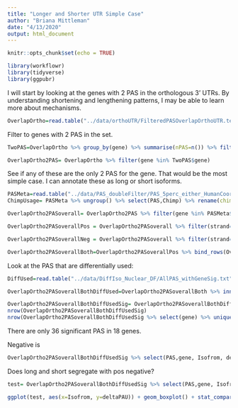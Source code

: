 ```yaml
---
title: "Longer and Shorter UTR Simple Case"
author: "Briana Mittleman"
date: "4/13/2020"
output: html_document
---
```


```r
knitr::opts_chunk$set(echo = TRUE)
```

```r
library(workflowr)
library(tidyverse)
library(ggpubr)
```


I will start by looking at the genes with 2 PAS in the orthologous 3' UTRs. By understanding shortening and lengthening patterns, I may be able to learn more about mechanisms.  

```r
OverlapOrtho=read.table("../data/orthoUTR/FilteredPASOverlapOrthoUTR.text", header = T,stringsAsFactors = F) 
```

Filter to genes with 2 PAS in the set.  

```r
TwoPAS=OverlapOrtho %>% group_by(gene) %>% summarise(nPAS=n()) %>% filter(nPAS==2)

OverlapOrtho2PAS= OverlapOrtho %>% filter(gene %in% TwoPAS$gene)
```

See if any of these are the only 2 PAS for the gene. That would be the most simple case. I can annotate these as long or short isoforms.  

```r
PASMeta=read.table("../data/PAS_doubleFilter/PAS_5perc_either_HumanCoord_BothUsage_meta_doubleFilter.txt",header = T) %>% group_by(gene) %>% mutate(nPAS=n()) %>% filter(nPAS==2)
ChimpUsage= PASMeta %>% ungroup() %>% select(PAS,Chimp) %>% rename(chimpusage=Chimp)
```



```r
OverlapOrtho2PASoverall= OverlapOrtho2PAS %>% filter(gene %in% PASMeta$gene) %>% inner_join(ChimpUsage, by="PAS")

OverlapOrtho2PASoverallPos = OverlapOrtho2PASoverall %>% filter(strand=="+") %>% group_by(gene) %>% arrange(startpas) %>% mutate(id = 1:n()) %>% mutate(Isofrom=ifelse(id==1, "Short", "Long"))%>% select(-id)

OverlapOrtho2PASoverallNeg = OverlapOrtho2PASoverall %>% filter(strand=="-") %>% group_by(gene) %>% arrange(startpas) %>% mutate(id = 1:n()) %>% mutate(Isofrom=ifelse(id==1, "Long", "Short")) %>% select(-id)

OverlapOrtho2PASoverallBoth=OverlapOrtho2PASoverallPos %>% bind_rows(OverlapOrtho2PASoverallNeg)
```


Look at the PAS that are differentially used: 

```r
DiffUsed=read.table("../data/DiffIso_Nuclear_DF/AllPAS_withGeneSig.txt",header = T, stringsAsFactors = F) %>% filter(gene %in% OverlapOrtho2PASoverallBoth$gene) %>% select(chr, start, end, gene, deltaPAU, SigPAU2) %>% rename(chrpas=chr, startpas=start, endpas=end)

OverlapOrtho2PASoverallBothDiffUsed=OverlapOrtho2PASoverallBoth %>% inner_join(DiffUsed, by=c("chrpas", "startpas","endpas", "gene"))

OverlapOrtho2PASoverallBothDiffUsedSig= OverlapOrtho2PASoverallBothDiffUsed %>% filter(SigPAU2=="Yes")
nrow(OverlapOrtho2PASoverallBothDiffUsedSig)
nrow(OverlapOrtho2PASoverallBothDiffUsedSig %>% select(gene) %>% unique())
```
There are only 36 significant PAS in 18 genes.  


Negative is 
```r
OverlapOrtho2PASoverallBothDiffUsedSig %>% select(PAS,gene, Isofrom, deltaPAU)
```

Does long and short segregate with pos negative? 

```r
test= OverlapOrtho2PASoverallBothDiffUsedSig %>% select(PAS,gene, Isofrom, deltaPAU) 

ggplot(test, aes(x=Isofrom, y=deltaPAU)) + geom_boxplot() + stat_compare_means()
```


